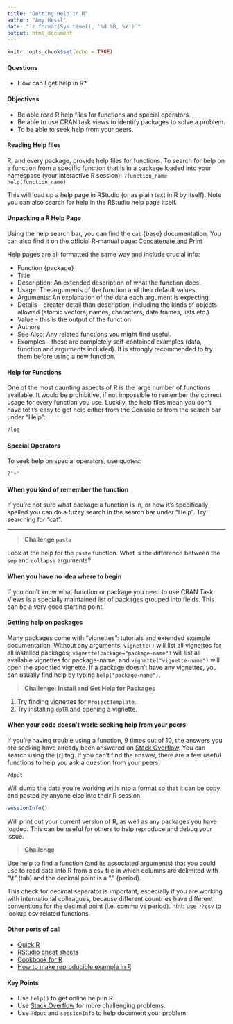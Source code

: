 ```yaml
---
title: "Getting Help in R"
author: "Amy Hessl"
date: "`r format(Sys.time(), '%d %B, %Y')`"
output: html_document
---
```


```r
knitr::opts_chunk$set(echo = TRUE)
```

#### Questions
*	How can I get help in R?  

#### Objectives
*	Be able read R help files for functions and special operators.  
*	Be able to use CRAN task views to identify packages to solve a problem.  
*	To be able to seek help from your peers.  

#### Reading Help files
R, and every package, provide help files for functions. To search for help on a function from a specific function that is in a package loaded into your namespace (your interactive R session):
`?function_name`
`help(function_name)`

This will load up a help page in RStudio (or as plain text in R by itself). Note you can also search for help in the RStudio help page itself.

#### Unpacking a R Help Page
Using the help search bar, you can find the `cat` {base} documentation.  You can also find it on the official R-manual page:
[Concatenate and Print](ttps://stat.ethz.ch/R-manual/R-devel/library/base/html/cat.html)

Help pages are all formatted the same way and include crucial info:  

* Function {package}  
* Title  
* Description: An extended description of what the function does.  
* Usage: The arguments of the function and their default values.   
* Arguments: An explanation of the data each argument is expecting.   
* Details - greater detail than description, including the kinds of objects allowed (atomic vectors, names, characters, data frames, lists etc.)  
* Value - this is the output of the function    
* Authors   
* See Also: Any related functions you might find useful. 
* Examples - these are completely self-contained examples (data, function and arguments included).  It is strongly recommended to try them before using a new function.  

#### Help for Functions
One of the most daunting aspects of R is the large number of functions available. It would be prohibitive, if not impossible to remember the correct usage for every function you use. Luckily, the help files mean you don’t have to!It's easy to get help either from the Console or from the search bar under "Help":
```r
?log
```

#### Special Operators
To seek help on special operators, use quotes:
```r
?"+"
```

#### When you kind of remember the function
If you’re not sure what package a function is in, or how it’s specifically spelled you can do a fuzzy search in the search bar under "Help".  Try searching for "cat".

***  

> __Challenge `paste`__

Look at the help for the `paste` function. What is the difference between the `sep` and `collapse` arguments?

#### When you have no idea where to begin
If you don’t know what function or package you need to use CRAN Task Views is a specially maintained list of packages grouped into fields. This can be a very good starting point.  

#### Getting help on packages
Many packages come with “vignettes”: tutorials and extended example documentation. Without any arguments, `vignette()` will list all vignettes for all installed packages; `vignette(package="package-name")` will list all available vignettes for package-name, and `vignette("vignette-name")` will open the specified vignette.
If a package doesn’t have any vignettes, you can usually find help by typing `help("package-name")`.  

> __Challenge: Install and Get Help for Packages__

1. Try finding vignettes for `ProjectTemplate`.  
2. Try installing `dplR` and opening a vignette.  

#### When your code doesn’t work: seeking help from your peers
If you’re having trouble using a function, 9 times out of 10, the answers you are seeking have already been answered on [Stack Overflow](https://stackoverflow.com/). You can search using the [r] tag.
If you can’t find the answer, there are a few useful functions to help you ask a question from your peers:

```?dput```

Will dump the data you’re working with into a format so that it can be copy and pasted by anyone else into their R session.

```r
sessionInfo()
```

Will print out your current version of R, as well as any packages you have loaded. This can be useful for others to help reproduce and debug your issue.

> __Challenge__  

Use help to find a function (and its associated arguments) that you could use to read data into R from a csv file in which columns are delimited with "\\t" (tab) and the decimal point is a “.” (period).

This check for decimal separator is important, especially if you are working with international colleagues, because different countries have different conventions for the decimal point (i.e. comma vs period). hint: use `??csv` to lookup csv related functions.

#### Other ports of call
* [Quick R](https://www.statmethods.net/)  
* [RStudio cheat sheets](https://rstudio.com/resources/cheatsheets/)  
* [Cookbook for R](http://www.cookbook-r.com/)  
* [How to make reproducible example in R](https://stackoverflow.com/questions/5963269/how-to-make-a-great-r-reproducible-example)  

#### Key Points
* Use `help()` to get online help in R.  
* Use [Stack Overflow](https://stackoverflow.com/) for more challenging problems.  
* Use `?dput` and `sessionInfo` to help document your problem.  

